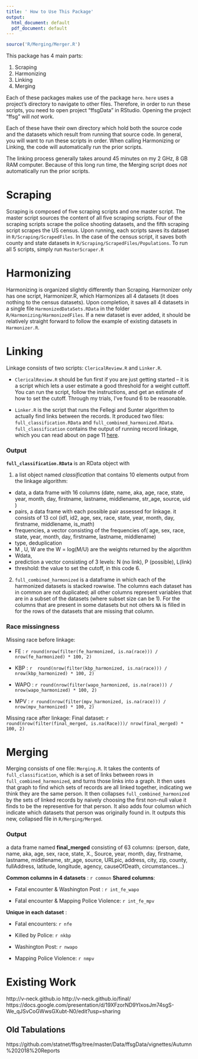 ```yaml
---
title: ' How to Use This Package'
output:
  html_document: default
  pdf_document: default
---
```

```r

source('R/Merging/Merger.R')
```




This package has 4 main parts:

1. Scraping
2. Harmonizing
3. Linking
4. Merging

Each of these packages makes use of the package `here`. `here` uses a project's directory to navigate to other files. Therefore, in order to run these scripts, you need to open project "ffsgData" in RStudio. Opening the project "ffsg" will *not* work.

Each of these have their own directory which hold both the source code and the datasets which result from running that source code. In general, you will want to run these scripts in order. When calling Harmonizing or Linking, the code will automatically run the prior scripts.

The linking process generally takes around 45 minutes on my 2 GHz, 8 GB RAM computer. Because of this long run time, the Merging script does *not* automatically run the prior scripts.

# Scraping
Scraping is composed of five scraping scripts and one master script. The master script sources the content of all five scraping scripts. Four of the scraping scripts scrape the police shooting datasets, and the fifth scraping script scrapes the US census. Upon running, each scripts saves its dataset in `R/Scraping/ScrapedFiles`. In the case of the census script, it saves both county and state datasets in `R/Scraping/ScrapedFiles/Populations`. To run all 5 scripts, simply run `MasterScraper.R`

# Harmonizing
Harmonizing is organized slightly differently than Scraping. Harmonizer only has one script, Harmonizer.R, which Harmonizes all 4 datasets (it does nothing to the census datasets). Upon completion, it saves all 4 datasets in a single file `HarmonizedDataSets.RData` in the folder `R/Harmonizing/HarmonizedFiles`. If a new dataset is ever added, it should be relatively straight forward to follow the example of existing datasets in `Harmonizer.R`.


# Linking
Linkage consists of two scripts: `ClericalReview.R` and `Linker.R`. 

* `ClericalReview.R` should be fun first if you are just getting started -- it is a script which lets a user estimate a good threshold for a weight cuttoff. You can run the script, follow the instructions, and get an estimate of how to set the cutoff. Through my trials, I've found 6 to be reasonable.

* `Linker.R`  is the script that runs the Fellegi and Sunter algorithm to actually find links between the records. It produced two files: `full_classification.RData` and `full_combined_harmonized.RData`. `full_classification` contains the output of running record linkage, which you can read about on page 11 [here](https://cran.r-project.org/web/packages/RecordLinkage/RecordLinkage.pdf). 

### Output

__`full_classification.RData`__ is an RData object with 

1. a list object named _classification_ that contains 10 elements output from the linkage algorithm: 
* data, a data frame with 16 columns (date, name, aka, age, race, state, year, month, day, firstname, lastname, middlename, str_age, source, uid )
* pairs, a data frame with each possible pair assessed for linkage. it consists of 13 col (id1, id2, age, sex, race, state, year, month, day, firstname, middlename, is_math)
* frequencies,  a vector consisting of the frequencies of( age, sex, race, state, year, month, day, firstname, lastname, middlename)
* type, deduplication
* M , U, W are the W = log(M/U) are the weights returned by the algorithm
* Wdata, 
* prediction a vector consisting of 3 levels: N (no link), P (possible), L(link)
* threshold: the value to set the cutoff, in this code 6.

2. `full_combined_harmonized` is a dataframe in which each of the harmonized datasets is stacked rowwise. The columns each dataset has in common are not duplicated; all other columns represent variables that are in a subset of the datasets (where subset size can be 1). For the columns that are present in some datasets but not others `NA` is filled in for the rows of the datasets that are missing that column. 


### Race missingness

Missing race before linkage:

* FE : `r round(nrow(filter(fe_harmonized, is.na(race))) / nrow(fe_harmonized) * 100, 2)`

* KBP : `r  round(nrow(filter(kbp_harmonized, is.na(race))) / nrow(kbp_harmonized) * 100, 2)`

* WAPO : `r round(nrow(filter(wapo_harmonized, is.na(race))) / nrow(wapo_harmonized) * 100, 2) `

* MPV : `r round(nrow(filter(mpv_harmonized, is.na(race))) / nrow(mpv_harmonized) * 100, 2)`


Missing race after linkage:
Final dataset: `r round(nrow(filter(final_merged, is.na(Race)))/ nrow(final_merged) * 100, 2) `



# Merging
Merging consists of one file: `Merging.R`. It takes the contents of `full_classification`, which is a set of links between rows in `full_combined_harmonized`, and turns those links into a graph. It then uses that graph to find which sets of records are all linked together, indicating we think they are the same person. It then collapses `full_combined_harmonized` by the sets of linked records by naively choosing the first non-null value it finds to be the representive for that person. It also adds four columsn which indicate which datasets that person was originally found in. It outputs this new, collapsed file in `R/Merging/Merged`.

### Output
a data frame named __final_merged__ consisting of 63 columns: 
(person, date, name, aka, age, sex, race, state, X., Source, year, month, day, firstname, lastname, middlename, str_age, source, URLpic, address, city, zip, county, fullAddress, latitude, longitude, agency, causeOfDeath, circumstances...)

**Common columns in 4 datasets** : `r common`
**Shared columns**: 

- Fatal encounter & Washington Post : `r int_fe_wapo `

- Fatal encounter & Mapping Police Violence: `r int_fe_mpv`

**Unique in each dataset** : 

* Fatal encounters: `r nfe `
* Killed by Police: `r nkbp`

* Washington Post:  `r nwapo`

* Mapping Police Violence: `r nmpv`   



                                   


# Existing Work
http://v-neck.github.io
http://v-neck.github.io/final/
https://docs.google.com/presentation/d/19XFzorND9YIxosJm74sgS-We_qJSvCoGWwsGXubt-N0/edit?usp=sharing

## Old Tabulations
https://github.com/statnet/ffsg/tree/master/Data/ffsgData/vignettes/Autumn%202018%20Reports
